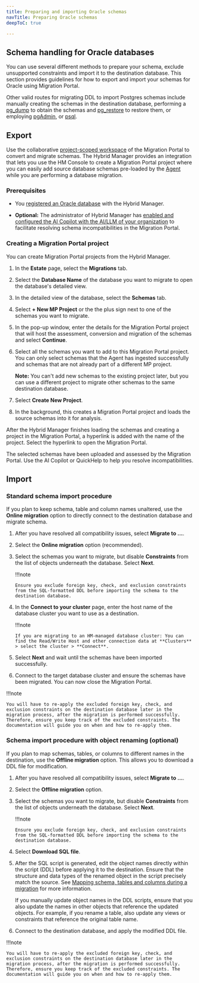 ```yaml
---
title: Preparing and importing Oracle schemas
navTitle: Preparing Oracle schemas
deepToC: true

---
```


## Schema handling for Oracle databases

You can use several different methods to prepare your schema, exclude unsupported constraints and import it to the destination database. This section provides guidelines for how to export and import your schemas for Oracle using Migration Portal.

Other valid routes for migrating DDL to import Postgres schemas include manually creating the schemas in the destination database, performing a [pg_dump](https://www.postgresql.org/docs/current/app-pgdump.html) to obtain the schemas and [pg_restore](https://www.postgresql.org/docs/current/app-pgrestore.html) to restore them, or employing [pgAdmin](https://www.pgadmin.org/docs/pgadmin4/latest/index.html), or [psql](https://www.postgresql.org/docs/7.0/app-psql.htm).

## Export

Use the collaborative [project-scoped workspace](/edb-postgres-ai/latest/hybrid-manager/using_hybrid_manager/migration/schema_migration/migration_portal/access_mp/#project-scoped-workspace-vs-users-workspace) of the Migration Portal to convert and migrate schemas. The Hybrid Manager provides an integration that lets you use the HM Console to create a Migration Portal project where you can easily add source database schemas pre-loaded by the [Agent](/edb-postgres-ai/latest/hybrid-manager/using_hybrid_manager/migration/migration_guides/oracle_to_hm_managed) while you are performing a database migration.

### Prerequisites

-   You [registered an Oracle database](/edb-postgres-ai/latest/hybrid-manager/using_hybrid_manager/migration/migration_guides/oracle_to_hm_managed/) with the Hybrid Manager.

-   **Optional:** The administrator of Hybrid Manager has [enabled and configured the AI Copilot with the AI/LLM of your organization](/edb-postgres-ai/latest/hybrid-manager/using_hybrid_manager/enabling_migration_copilot/) to facilitate resolving schema incompatibilities in the Migration Portal.

### Creating a Migration Portal project

You can create Migration Portal projects from the Hybrid Manager. 

1.  In the **Estate** page, select the **Migrations** tab.

1.  Select the **Database Name** of the database you want to migrate to open the database's detailed view.

1.  In the detailed view of the database, select the **Schemas** tab. 

1.  Select **+ New MP Project** or the the plus sign next to one of the schemas you want to migrate.

1.  In the pop-up window, enter the details for the Migration Portal project that will host the assessment, conversion and migration of the schemas and select **Continue**.

1.  Select all the schemas you want to add to this Migration Portal project. You can only select schemas that the Agent has ingested successfully and schemas that are not already part of a different MP project.

    **Note:** You can't add new schemas to the existing project later, but you can use a different project to migrate other schemas to the same destination database.

1.  Select **Create New Project**.

1.  In the background, this creates a Migration Portal project and loads the source schemas into it for analysis.

After the Hybrid Manager finishes loading the schemas and creating a project in the Migration Portal, a hyperlink is added with the name of the project. Select the hyperlink to open the Migration Portal.

The selected schemas have been uploaded and assessed by the Migration Portal. Use the AI Copilot or QuickHelp to help you resolve incompatibilities. 

## Import

### Standard schema import procedure

If you plan to keep schema, table and column names unaltered, use the **Online migration** option to directly connect to the destination database and migrate schema.

1.  After you have resolved all compatibility issues, select **Migrate to …**.

1.  Select the **Online migration** option (recommended).

1.  Select the schemas you want to migrate, but disable **Constraints** from the list of objects underneath the database. Select **Next**.

    !!!note

        Ensure you exclude foreign key, check, and exclusion constraints from the SQL-formatted DDL before importing the schema to the destination database.

1.  In the **Connect to your cluster** page, enter the host name of the database cluster you want to use as a destination.

    !!!note

        If you are migrating to an HM-managed database cluster: You can find the Read/Write Host and other connection data at **Clusters** > select the cluster > **Connect**.

1.  Select **Next** and wait until the schemas have been imported successfully.

1.  Connect to the target database cluster and ensure the schemas have been migrated. You can now close the Migration Portal.

!!!note

    You will have to re-apply the excluded foreign key, check, and exclusion constraints on the destination database later in the migration process, after the migration is performed successfully. Therefore, ensure you keep track of the excluded constraints. The documentation will guide you on when and how to re-apply them.

### Schema import procedure with object renaming (optional)

If you plan to map schemas, tables, or columns to different names in the destination, use the **Offline migration** option. This allows you to download a DDL file for modification.

1.  After you have resolved all compatibility issues, select **Migrate to …**.

1.  Select the **Offline migration** option.

1.  Select the schemas you want to migrate, but disable **Constraints** from the list of objects underneath the database. Select **Next**.

    !!!note

        Ensure you exclude foreign key, check, and exclusion constraints from the SQL-formatted DDL before importing the schema to the destination database.

1.  Select **Download SQL file**.

1.  After the SQL script is generated, edit the object names directly within the script (DDL) before applying it to the destination. Ensure that the structure and data types of the renamed object in the script precisely match the source. See [Mapping schema, tables and columns during a migration](/edb-postgres-ai/latest/hybrid-manager/using_hybrid_manager/migration/migrate/migrations/#mapping-schema-tables-and-columns-during-a-migration) for more information.

    If you manually update object names in the DDL scripts, ensure that you also update the names in other objects that reference the updated objects. For example, if you rename a table, also update any views or constraints that reference the original table name.

1.  Connect to the destination database, and apply the modified DDL file.

!!!note

    You will have to re-apply the excluded foreign key, check, and exclusion constraints on the destination database later in the migration process, after the migration is performed successfully. Therefore, ensure you keep track of the excluded constraints. The documentation will guide you on when and how to re-apply them.
